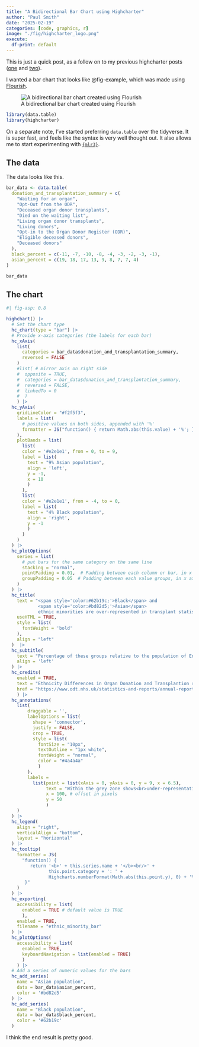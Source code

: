 ```yaml
---
title: "A Bidirectional Bar Chart using Highcharter"
author: "Paul Smith"
date: "2025-02-19"
categories: [code, graphics, r]
image: "./fig/highcharter_logo.png"
execute:
  df-print: default
---
```


This is just a quick post, as a follow on to my previous highcharter posts ([one](../01-highcharter/index.qmd) and [two](../01-highcharter/index.qmd)).

I wanted a bar chart that looks like @fig-example, which was made using [Flourish](https://flourish.studio/).

![A bidirectional bar chart created using Flourish](./fig/flourish_example.png){#fig-example}

```r
library(data.table)
library(highcharter)
```

:::{.column-margin}
On a separate note, I've started preferring `data.table` over the tidyverse. It is super fast, and feels like the syntax is very well thought out. It also allows me to start experimenting with [`{mlr3}`](https://mlr3.mlr-org.com/).
:::

## The data

The data looks like this.

```r
bar_data <- data.table(
  donation_and_transplantation_summary = c(
    "Waiting for an organ",
    "Opt-Out from the ODR",
    "Deceased organ donor transplants",
    "Died on the waiting list",
    "Living organ donor transplants",
    "Living donors",
    "Opt-in to the Organ Donor Register (ODR)",
    "Eligible deceased donors",
    "Deceased donors"
  ),
  black_percent = c(-11, -7, -10, -8, -4, -3, -2, -3, -1),
  asian_percent = c(19, 18, 17, 13, 9, 8, 7, 7, 4)
)

bar_data
```

## The chart

```r
#| fig-asp: 0.8

highchart() |>
  # Set the chart type
  hc_chart(type = "bar") |>
  # Provide x-axis categories (the labels for each bar)
  hc_xAxis(
    list(
      categories = bar_data$donation_and_transplantation_summary,
      reversed = FALSE
    )
    #list( # mirror axis on right side
    #  opposite = TRUE,
    #  categories = bar_data$donation_and_transplantation_summary,
    #  reversed = FALSE,
    #  linkedTo = 0
    #  )
    ) |>
  hc_yAxis(
    gridLineColor = "#f2f5f3",
    labels = list(
      # positive values on both sides, appended with '%'
      formatter = JS("function() { return Math.abs(this.value) + '%'; }")
    ),
    plotBands = list( 
      list(
      color = '#e2e1e1', from = 0, to = 9,
      label = list(
        text = "9% Asian population",
        align = 'left',
        y = -1,
        x = 10
        )
      ),
      list(
      color = '#e2e1e1', from = -4, to = 0,
      label = list(
        text = "4% Black population",
        align = 'right',
        y = -1
        )      
      )
    )
  ) |>
  hc_plotOptions(
    series = list(
      # put bars for the same category on the same line
      stacking = "normal",
      pointPadding = 0.01,  # Padding between each column or bar, in x axis units... Defaults to 0.1.
      groupPadding = 0.05  # Padding between each value groups, in x axis units... Defaults to 0.2.
    )
  ) |>
  hc_title(
    text = "<span style='color:#62b19c;'>Black</span> and 
            <span style='color:#bd82d5;'>Asian</span> 
            ethnic minorities are over-represented in transplant statistics",
    useHTML = TRUE,
    style = list(
      fontWeight = 'bold'
    ),
    align = "left"
  )  |>
  hc_subtitle(
    text = "Percentage of these groups relative to the population of England and Wales in 2023/24",
    align = 'left'
  ) |>
  hc_credits(
    enabled = TRUE,
    text = "Ethnicity Differences in Organ Donation and Transplantion report for 2023/24 and 2021 population census estimates.",
    href = "https://www.odt.nhs.uk/statistics-and-reports/annual-report-on-ethnicity-differences/"  
    ) |>
  hc_annotations(
    list(
        draggable = '',
        labelOptions = list(
          shape = 'connector',
          justify = FALSE,
          crop = TRUE,
          style = list(
            fontSize = "10px",
            textOutline = "1px white",
            fontWeight = "normal",
            color = "#4a4a4a" 
            )
        ),
        labels =
          list(point = list(xAxis = 0, yAxis = 0, y = 9, x = 6.5),
               text = "Within the grey zone shows<br>under-representation, while<br>outside the grey zone indicates<br>over-representation compared<br>to the population of England<br>and Wales.",
               x = 100, # offset in pixels
               y = 50
               )
    )
  ) |>
  hc_legend(
    align = "right",
    verticalAlign = "bottom",
    layout = "horizontal"
  ) |>
  hc_tooltip(
    formatter = JS(
      "function() {
         return '<b>' + this.series.name + '</b><br/>' +
                this.point.category + ': ' +
                Highcharts.numberFormat(Math.abs(this.point.y), 0) + '%';
       }"
    )
  ) |>
  hc_exporting(
    accessibility = list(
      enabled = TRUE # default value is TRUE
      ),
    enabled = TRUE,
    filename = "ethnic_minority_bar"
  ) |>
  hc_plotOptions(
    accessibility = list(
      enabled = TRUE,
      keyboardNavigation = list(enabled = TRUE)
      )
    ) |>
  # Add a series of numeric values for the bars
  hc_add_series(
    name = "Asian population",
    data = bar_data$asian_percent,
    color = '#bd82d5'
  ) |>
  hc_add_series(
    name = "Black population",
    data = bar_data$black_percent,
    color = '#62b19c'
  ) 

```

I think the end result is pretty good.
